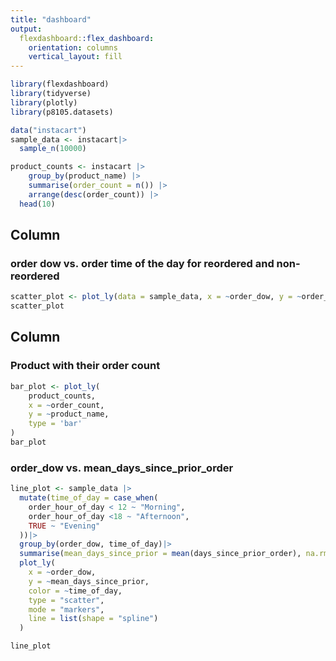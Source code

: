 ```yaml
---
title: "dashboard"
output: 
  flexdashboard::flex_dashboard:
    orientation: columns
    vertical_layout: fill
---
```


```r
library(flexdashboard)
library(tidyverse)
library(plotly)
library(p8105.datasets)
```

```r
data("instacart")
sample_data <- instacart|>
  sample_n(10000)
```

```r
product_counts <- instacart |>
    group_by(product_name) |>
    summarise(order_count = n()) |>
    arrange(desc(order_count)) |>
  head(10)
```

Column {data-width=350}
-----------------------------------------------------------------------

### order dow vs. order time of the day for reordered and non-reordered

```r
scatter_plot <- plot_ly(data = sample_data, x = ~order_dow, y = ~order_hour_of_day, color = ~as.factor(reordered), type = "box")
scatter_plot
```

Column {data-width=650}
-----------------------------------------------------------------------

### Product with their order count

```r
bar_plot <- plot_ly(
    product_counts,
    x = ~order_count,
    y = ~product_name,
    type = 'bar'
)
bar_plot

```


### order_dow vs. mean_days_since_prior_order

```r
line_plot <- sample_data |>
  mutate(time_of_day = case_when(
    order_hour_of_day < 12 ~ "Morning",
    order_hour_of_day <18 ~ "Afternoon",
    TRUE ~ "Evening"
  ))|>
  group_by(order_dow, time_of_day)|>
  summarise(mean_days_since_prior = mean(days_since_prior_order), na.rm = TRUE)|>
  plot_ly(
    x = ~order_dow,
    y = ~mean_days_since_prior,
    color = ~time_of_day,
    type = "scatter",
    mode = "markers",
    line = list(shape = "spline")
  )

line_plot
```


